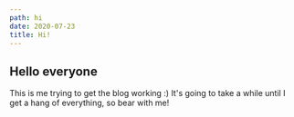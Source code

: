 ```yaml
---
path: hi
date: 2020-07-23
title: Hi!
---
```


## Hello everyone

This is me trying to get the blog working :) It's going to take a while until I get a hang of everything, so bear with me!
